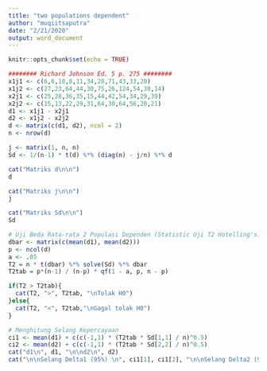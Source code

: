 ---
title: "two populations dependent"
author: "muqiitsaputra"
date: "2/21/2020"
output: word_document
---

```{r setup, include=FALSE}
knitr::opts_chunk$set(echo = TRUE)
```

```{r cars}
######## Richard Johnson Ed. 5 p. 275 ########
x1j1 <- c(6,6,18,8,11,34,28,71,43,33,20)
x1j2 <- c(27,23,64,44,30,75,26,124,54,30,14)
x2j1 <- c(25,28,36,35,15,44,42,54,34,29,39)
x2j2 <- c(15,13,22,29,31,64,30,64,56,20,21)
d1 <- x1j1 - x2j1
d2 <- x1j2 - x2j2
d <- matrix(c(d1, d2), ncol = 2)
n <- nrow(d)

j <- matrix(1, n, n)
Sd <- 1/(n-1) * t(d) %*% (diag(n) - j/n) %*% d

cat("Matriks d\n\n")
d

cat("Matriks j\n\n")
j

cat("Matriks Sd\n\n")
Sd

# Uji Beda Rata-rata 2 Populasi Dependen (Statistic Uji T2 Hotelling's)
dbar <- matrix(c(mean(d1), mean(d2)))
p <- ncol(d)
a <- .05
T2 = n * t(dbar) %*% solve(Sd) %*% dbar
T2tab = p*(n-1) / (n-p) * qf(1 - a, p, n - p)

if(T2 > T2tab){
  cat(T2, ">", T2tab, "\nTolak H0")
}else{
  cat(T2, "<", T2tab,"\nGagal tolak H0")
}

# Menghitung Selang Kepercayaan
ci1 <- mean(d1) + c(c(-1,1) * (T2tab * Sd[1,1] / n)^0.5)
ci2 <- mean(d2) + c(c(-1,1) * (T2tab * Sd[2,2] / n)^0.5)
cat("d1\n", d1, "\n\nd2\n", d2)
cat("\n\nSelang Delta1 (95%) \n", ci1[1], ci1[2], "\n\nSelang Delta2 (95%)\n", ci2[1], ci2[2])
```

